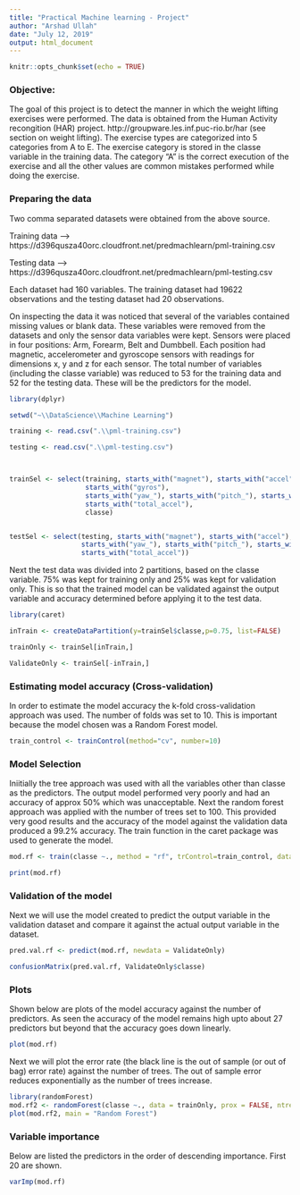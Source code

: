 ```yaml
---
title: "Practical Machine learning - Project"
author: "Arshad Ullah"
date: "July 12, 2019"
output: html_document
---
```


```r
knitr::opts_chunk$set(echo = TRUE)
```

### Objective: 
The goal of this project is to detect the manner in which the weight lifting exercises were performed. The data is obtained from the Human Activity recongition (HAR) project. http://groupware.les.inf.puc-rio.br/har (see section on weight lifting). The exercise types are categorized into 5 categories from A to E. The exercise category is stored in the classe variable in the training data. The category "A" is the correct execution of the exercise and all the other values are common mistakes performed while doing the exercise. 

### Preparing the data
Two comma separated datasets were obtained from the above source.

Training data --> https://d396qusza40orc.cloudfront.net/predmachlearn/pml-training.csv

Testing data --> https://d396qusza40orc.cloudfront.net/predmachlearn/pml-testing.csv

Each dataset had 160 variables. The training dataset had 19622 observations and the testing dataset had 20 observations. 

On inspecting the data it was noticed that several of the variables contained missing values or blank data. These variables were removed from the datasets and only the sensor data variables were kept. Sensors were placed in four positions: Arm, Forearm, Belt and Dumbbell. Each position had magnetic, accelerometer and gyroscope sensors with readings for dimensions x, y and z for each sensor. 
The total number of variables (including the classe variable) was reduced to 53 for the training data and 52 for the testing data. These will be the predictors for the model. 

```r
library(dplyr)

setwd("~\\DataScience\\Machine Learning")

training <- read.csv(".\\pml-training.csv")

testing <- read.csv(".\\pml-testing.csv")



trainSel <- select(training, starts_with("magnet"), starts_with("accel"), 
                   starts_with("gyros"),
                   starts_with("yaw_"), starts_with("pitch_"), starts_with("roll_"),
                   starts_with("total_accel"), 
                   classe)


testSel <- select(testing, starts_with("magnet"), starts_with("accel"), starts_with("gyros"),
                  starts_with("yaw_"), starts_with("pitch_"), starts_with("roll_"),
                  starts_with("total_accel"))

```

Next the test data was divided into 2 partitions, based on the classe variable. 75% was kept for training only and 25% was kept for validation only. This is so that the trained model can be validated against the output variable and accuracy determined before applying it to the test data. 

```r

library(caret)

inTrain <- createDataPartition(y=trainSel$classe,p=0.75, list=FALSE)

trainOnly <- trainSel[inTrain,]

ValidateOnly <- trainSel[-inTrain,]

```

### Estimating model accuracy (Cross-validation) 

In order to estimate the model accuracy the k-fold cross-validation approach was used. The number of folds was set to 10. This is important because the model chosen was a Random Forest model. 
```r
train_control <- trainControl(method="cv", number=10)

```

### Model Selection 
Iniitially the tree approach was used with all the variables other than classe as the predictors. The output model performed very poorly and had an accuracy of approx 50% which was unacceptable. Next the random forest approach was applied with the number of trees set to 100. This provided very good results and the accuracy of the model against the validation data produced a 99.2% accuracy. The train function in the caret package was used to generate the model. 

```r

mod.rf <- train(classe ~., method = "rf", trControl=train_control, data = trainOnly, prox=FALSE, ntree=100)

print(mod.rf)

```

### Validation of the model 

Next we will use the model created to predict the output variable in the validation dataset and compare it against the actual output variable in the dataset. 

```r
pred.val.rf <- predict(mod.rf, newdata = ValidateOnly)

confusionMatrix(pred.val.rf, ValidateOnly$classe)

```

### Plots
Shown below are plots of the model accuracy against the number of predictors. As seen the accuracy of the model remains high upto about 27 predictors but beyond that the accuracy goes down linearly. 


```r
plot(mod.rf)
```

Next we will plot the error rate (the black line is the out of sample (or out of bag) error rate) against the number of trees. The out of sample error reduces exponentially as the number of trees increase.

```r
library(randomForest)
mod.rf2 <- randomForest(classe ~., data = trainOnly, prox = FALSE, ntree=100)
plot(mod.rf2, main = "Random Forest")
```

### Variable importance 
Below are listed the predictors in the order of descending importance. First 20 are shown. 

```r
varImp(mod.rf)
```
